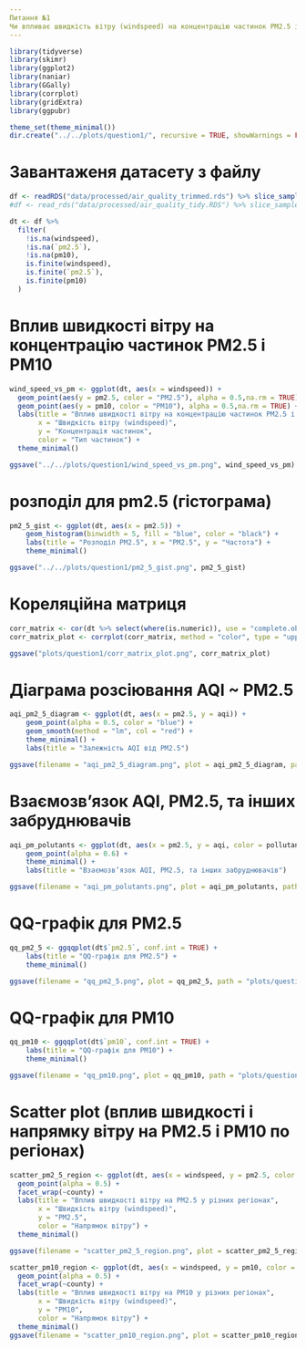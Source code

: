 ```yaml
---
Питання №1
Чи впливає швидкість вітру (windspeed) на концентрацію частинок PM2.5 і PM10?
---
```

```r
library(tidyverse)
library(skimr)
library(ggplot2)
library(naniar)
library(GGally)
library(corrplot)
library(gridExtra)
library(ggpubr)

theme_set(theme_minimal())
dir.create("../../plots/question1/", recursive = TRUE, showWarnings = FALSE)
```

# Завантаженя датасету з файлу

```r
df <- readRDS("data/processed/air_quality_trimmed.rds") %>% slice_sample(n=100000)
#df <- read_rds("data/processed/air_quality_tidy.RDS") %>% slice_sample(n=100000)
```



```r
dt <- df %>%
  filter(
    !is.na(windspeed),
    !is.na(`pm2.5`),
    !is.na(pm10),
    is.finite(windspeed),
    is.finite(`pm2.5`),
    is.finite(pm10)
  )
```

# Вплив швидкості вітру на концентрацію частинок PM2.5 і PM10

```r
wind_speed_vs_pm <- ggplot(dt, aes(x = windspeed)) +
  geom_point(aes(y = pm2.5, color = "PM2.5"), alpha = 0.5,na.rm = TRUE) +
  geom_point(aes(y = pm10, color = "PM10"), alpha = 0.5,na.rm = TRUE) +
  labs(title = "Вплив швидкості вітру на концентрацію частинок PM2.5 і PM10",
       x = "Швидкість вітру (windspeed)",
       y = "Концентрація частинок",
       color = "Тип частинок") +
  theme_minimal()

ggsave("../../plots/question1/wind_speed_vs_pm.png", wind_speed_vs_pm)
```

# розподіл для pm2.5 (гістограма)

```r
pm2_5_gist <- ggplot(dt, aes(x = pm2.5)) +
    geom_histogram(binwidth = 5, fill = "blue", color = "black") +
    labs(title = "Розподіл PM2.5", x = "PM2.5", y = "Частота") +
    theme_minimal()

ggsave("../../plots/question1/pm2_5_gist.png", pm2_5_gist)
```

# Кореляційна матриця
```r
corr_matrix <- cor(dt %>% select(where(is.numeric)), use = "complete.obs", method = "spearman")
corr_matrix_plot <- corrplot(corr_matrix, method = "color", type = "upper", tl.cex = 0.7, addCoef.col = "black")

ggsave("plots/question1/corr_matrix_plot.png", corr_matrix_plot)
```

# Діаграма розсіювання AQI ~ PM2.5

```r
aqi_pm2_5_diagram <- ggplot(dt, aes(x = pm2.5, y = aqi)) +
    geom_point(alpha = 0.5, color = "blue") +
    geom_smooth(method = "lm", col = "red") +
    theme_minimal() +
    labs(title = "Залежність AQI від PM2.5")

ggsave(filename = "aqi_pm2_5_diagram.png", plot = aqi_pm2_5_diagram, path = "plots/question1" )
```

# Взаємозв’язок AQI, PM2.5, та інших забруднювачів

```r
aqi_pm_polutants <- ggplot(dt, aes(x = pm2.5, y = aqi, color = pollutant, size = co)) +
    geom_point(alpha = 0.6) +
    theme_minimal() +
    labs(title = "Взаємозв’язок AQI, PM2.5, та інших забруднювачів")

ggsave(filename = "aqi_pm_polutants.png", plot = aqi_pm_polutants, path = "plots/question1" )
```

# QQ-графік для PM2.5

```r
qq_pm2_5 <- ggqqplot(dt$`pm2.5`, conf.int = TRUE) +
    labs(title = "QQ-графік для PM2.5") +
    theme_minimal()

ggsave(filename = "qq_pm2_5.png", plot = qq_pm2_5, path = "plots/question1/" )
```

# QQ-графік для PM10

```r
qq_pm10 <- ggqqplot(dt$`pm10`, conf.int = TRUE) +
    labs(title = "QQ-графік для PM10") +
    theme_minimal()

ggsave(filename = "qq_pm10.png", plot = qq_pm10, path = "plots/question1/" )
```

# Scatter plot (вплив швидкості і напрямку вітру на PM2.5 і PM10 по регіонах)

```r
scatter_pm2_5_region <- ggplot(dt, aes(x = windspeed, y = pm2.5, color = winddirec)) +
  geom_point(alpha = 0.5) +
  facet_wrap(~county) +
  labs(title = "Вплив швидкості вітру на PM2.5 у різних регіонах",
       x = "Швидкість вітру (windspeed)",
       y = "PM2.5",
       color = "Напрямок вітру") +
  theme_minimal()

ggsave(filename = "scatter_pm2_5_region.png", plot = scatter_pm2_5_region, path = "plots/question1/" )
```

```r
scatter_pm10_region <- ggplot(dt, aes(x = windspeed, y = pm10, color = winddirec)) +
  geom_point(alpha = 0.5) +
  facet_wrap(~county) +
  labs(title = "Вплив швидкості вітру на PM10 у різних регіонах",
       x = "Швидкість вітру (windspeed)",
       y = "PM10",
       color = "Напрямок вітру") +
  theme_minimal()
ggsave(filename = "scatter_pm10_region.png", plot = scatter_pm10_region, path = "plots/question1/" )
```
